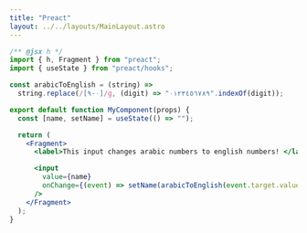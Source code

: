 ```yaml
---
title: "Preact"
layout: ../../layouts/MainLayout.astro
---
```


```jsx
/** @jsx h */
import { h, Fragment } from "preact";
import { useState } from "preact/hooks";

const arabicToEnglish = (string) =>
  string.replace(/[٠-٩]/g, (digit) => "٠١٢٣٤٥٦٧٨٩".indexOf(digit));

export default function MyComponent(props) {
  const [name, setName] = useState(() => "");

  return (
    <Fragment>
      <label>This input changes arabic numbers to english numbers! </label>

      <input
        value={name}
        onChange={(event) => setName(arabicToEnglish(event.target.value))}
      />
    </Fragment>
  );
}
```

<PreactInput client:visible/>

